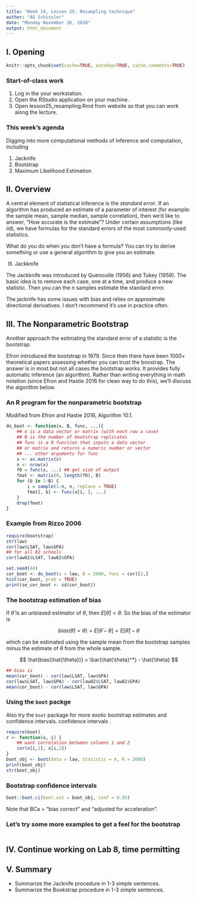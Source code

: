 ```yaml
---
title: "Week 14, Lesson 25: Resampling technique"
author: "AG Schissler"
date: "Monday November 26, 2018"
output: html_document
---
```


## I. Opening 

```r
knitr::opts_chunk$set(cache=TRUE, autodep=TRUE, cache.comments=TRUE)
```

### Start-of-class work

1. Log in the your workstation.
2. Open the RStudio application on your machine.
3. Open lesson25_resampling.Rmd from website so that you can work along the lecture.

### This week's agenda

Digging into more computational methods of inference and computation, including

1) Jacknife
2) Bootstrap
3) Maximum Likelihood Estimation

## II. Overview

A central element of statistical inference is the *standard error*. If an algorithm has produced an estimate of a parameter of interest (for example: the sample mean, sample median, sample correlation), then we'd like to answer, "How accurate is the estimate"? Under certain assumptions (like iid), we have formulas for the standard errors of the most commonly-used statistics. 

What do you do when you don't have a formula? You can try to derive something or use a general algorithm to give you an estimate.

III. Jackknife

The Jackknife was introduced by Quenouille (1956) and Tukey (1958). The basic idea is to remove each case, one at a time, and produce a new statistic. Then you can the $n$ samples estimate the standard error. 

The jacknife has some issues with bias and relies on approximate directional derivatives. I don't recommend it's use in practice often.

## III. The Nonparametric Bootstrap

Another approach the estimating the standard error of a statistic is the bootstrap.

Efron introduced the bootstrap in 1979. Since then there have been 1000+ theoretical papers assessing whether you can trust the boostrap. The answer is in most but not all cases the bootstrap works. It provides fully automatic inference (an algorithm). Rather than writing everything in math notation (since Efron and Hastie 2016 for clean way to do this), we'll discuss the algorithm below.

### An R program for the nonparametric bootstrap 

Modified from Efron and Hastie 2016, Algorithm 10.1.

```r
do_boot <- function(x, B, func, ...){
    ## x is a data vector or matrix (with each row a case)
    ## B is the number of bootstrap replicates
    ## func is a R function that inputs a data vector
    ## or matrix and returns a numeric number or vector
    ## ... other arguments for func
    x <- as.matrix(x)
    n <- nrow(x)
    f0 = func(x, ...) ## get size of output
    fmat <- matrix(0, length(f0), B)
    for (b in 1:B) {
        i = sample(1:n, n, replace = TRUE)
        fmat[, b] <- func(x[i, ], ...)
    }
    drop(fmat)
}
```

### Example from Rizzo 2006

```r
require(bootstrap)
str(law)
cor(law$LSAT, law$GPA)
## for all 82 schools
cor(law82$LSAT, law82$GPA)
```

```r
set.seed(44)
cor_boot <- do_boot(x = law, B = 2000, func = cor)[2,]
hist(cor_boot, prob = TRUE)
print(se_cor_boot <- sd(cor_boot))
```

### The bootstrap estimation of bias

If $\hat{\theta}$ is an unbiased estimator of $\theta$, then $E[\hat{\theta}] = \theta$. So the bias of the estimator is

$$
bias(\hat{\theta}) = \theta) = E[\hat{\theta} - \theta] = E[\hat{\theta}] - \theta
$$

which can be estimated using the sample mean from the bootstrap samples minus the estimate of $\theta$ from the whole sample.

$$
\hat{bias(\hat{\theta})} = \bar{\hat{\theta}^*} - \hat{\theta}
$$

```r
## bias is
mean(cor_boot) - cor(law$LSAT, law$GPA)
cor(law$LSAT, law$GPA) - cor(law82$LSAT, law82$GPA)
mean(cor_boot) - cor(law$LSAT, law$GPA)

```

### Using the `boot` packge

Also try the `boot` package for more exotic bootstrap estimates and confidence intervals. confidence intervals .

```r
require(boot)
r <- function(x, i) {
    ## want correlation between columns 1 and 2
    cor(x[i,1], x[i,2])
}
boot_obj <- boot(data = law, statistic = r, R = 2000)
print(boot_obj)
str(boot_obj)
```

### Bootstrap confidence intervals

```r
boot::boot.ci(boot.out = boot_obj, conf = 0.95)
```

Note that BCa = "bias correct" and "adjusted for acceleration".

### Let's try some more examples to get a feel for the bootstrap

```r

```

## IV. Continue working on Lab 8, time permitting

## V. Summary

- Summarize the Jacknife procedure in 1-3 simple sentences.
- Summarize the Bookstrap procedure in 1-3 simple sentences.
